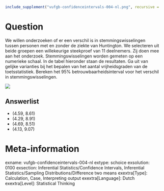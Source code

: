 ```r
include_supplement("vufgb-confidenceintervals-004-nl.png", recursive = TRUE)
```

Question
========
We willen onderzoeken of er een verschil is in stemmingswisselingen tussen personen met en zonder de ziekte van Huntington. We selecteren uit beide groepen een willekeurige steekproef van 11 deelnemers. Zij doen mee aan het onderzoek. Stemmingswisselingen worden gemeten op een numerieke schaal. In de tabel hieronder staan de resultaten. Ga uit van gelijke varianties bij het bepalen van het aantal vrijheidsgraden van de toetsstatistiek. Bereken het 95% betrouwbaarheidsinterval voor het verschil in stemmingswisselingen.

![](vufgb-confidenceintervals-004-nl.png)

Answerlist
----------
* (4.59, 8.61) 
* (4.29, 8.91) 
* (4.69, 8.51) 
* (4.13, 9.07)

Meta-information
================
exname: vufgb-confidenceintervals-004-nl
extype: schoice
exsolution: 0100
exsection: Inferential Statistics/Confidence Intervals, Inferential Statistics/Sampling Distributions/Difference two means
exextra[Type]: Calculation, Case, Interpreting output
exextra[Language]: Dutch
exextra[Level]: Statistical Thinking
